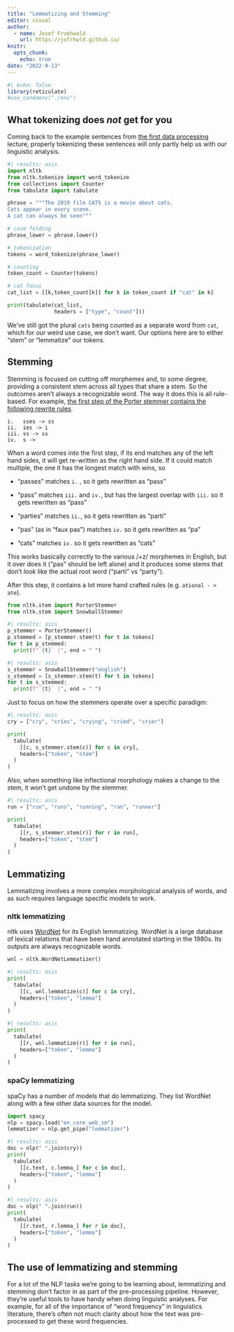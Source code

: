 ```yaml
---
title: "Lemmatizing and Stemming"
editor: visual
author:
  - name: Josef Fruehwald
    url: https://jofrhwld.github.io/
knitr: 
  opts_chunk: 
    echo: true
date: "2022-9-13"
---
```


```r
#| echo: false
library(reticulate)
#use_condaenv("./env")
```

## What tokenizing does *not* get for you

Coming back to the example sentences from [the first data processing](../data_processing/index.qmd) lecture, properly tokenizing these sentences will only partly help us with our linguistic analysis.

```python
#| results: asis
import nltk
from nltk.tokenize import word_tokenize
from collections import Counter
from tabulate import tabulate

phrase = """The 2019 film CATS is a movie about cats. 
Cats appear in every scene. 
A cat can always be seen"""

# case folding
phrase_lower = phrase.lower()

# tokenization
tokens = word_tokenize(phrase_lower)

# counting
token_count = Counter(tokens)

# cat focus
cat_list = [[k,token_count[k]] for k in token_count if "cat" in k]

print(tabulate(cat_list,
               headers = ["type", "count"]))
```

We've still got the plural `cats` being counted as a separate word from `cat`, which for our weird use case, we don't want. Our options here are to either "stem" or "lemmatize" our tokens.

## Stemming

Stemming is focused on cutting off morphemes and, to some degree, providing a consistent stem across all types that share a stem. So the outcomes aren't always a recognizable word. The way it does this is all rule-based. For example, [the first step of the Porter stemmer contains the following rewrite rules](https://snowballstem.org/algorithms/porter/stemmer.html).

    i.   sses -> ss
    ii.  ies -> i
    iii. ss -> ss
    iv.  s -> 

When a word comes into the first step, if its end matches any of the left hand sides, it will get re-written as the right hand side. If it could match multiple, the one it has the longest match with wins, so

-   "passes" matches `i.` , so it gets rewritten as "pass"

-   "pass" matches `iii.` and `iv.`, but has the largest overlap with `iii.` so it gets rewritten as "pass"

-   "parties" matches `ii.`, so it gets rewritten as "parti"

-   "pas" (as in "faux pas") matches `iv.` so it gets rewritten as "pa"

-   "cats" matches `iv.` so it gets rewritten as "cats"

This works basically correctly to the various /+z/ morphemes in English, but it over does it ("pas" should be left alone) and it produces some stems that don't *look* like the actual root word ("parti" vs "party").

After this step, it contains a lot more hand crafted rules (e.g. `ational - > ate`).

```python
from nltk.stem import PorterStemmer
from nltk.stem import SnowballStemmer
```

```python
#| results: asis
p_stemmer = PorterStemmer()
p_stemmed = [p_stemmer.stem(t) for t in tokens]
for t in p_stemmed:
  print(f"`{t}` |", end = " ")

```

```python
#| results: asis
s_stemmer = SnowballStemmer("english")
s_stemmed = [s_stemmer.stem(t) for t in tokens]
for t in s_stemmed:
  print(f"`{t}` |", end = " ")

```

Just to focus on how the stemmers operate over a specific paradigm:

```python
#| results: asis
cry = ["cry", "cries", "crying", "cried", "crier"]

print(
  tabulate(
    [[c, s_stemmer.stem(c)] for c in cry],
    headers=["token", "stem"]
  )
)
```

Also, when something like inflectional morphology makes a change to the stem, it won't get undone by the stemmer.

```python
#| results: asis
run = ["run", "runs", "running", "ran", "runner"]

print(
  tabulate(
    [[r, s_stemmer.stem(r)] for r in run],
    headers=["token", "stem"]
  )
)

```

## Lemmatizing

Lemmatizing involves a more complex morphological analysis of words, and as such requires language specific models to work.

### nltk lemmatizing

nltk uses [WordNet](https://wordnet.princeton.edu) for its English lemmatizing. WordNet is a large database of lexical relations that have been hand annotated starting in the 1980s. Its outputs are always recognizable words.

```python
wnl = nltk.WordNetLemmatizer()
```

```python
#| results: asis
print(
  tabulate(
    [[c, wnl.lemmatize(c)] for c in cry],
    headers=["token", "lemma"]
  )
)
```

```python
#| results: asis
print(
  tabulate(
    [[r, wnl.lemmatize(r)] for r in run],
    headers=["token", "lemma"]
  )
)
```

### spaCy lemmatizing

spaCy has a number of models that do lemmatizing. They list WordNet along with a few other data sources for the model.

```python
import spacy
nlp = spacy.load("en_core_web_sm")
lemmatizer = nlp.get_pipe("lemmatizer")
```

```python
#| results: asis
doc = nlp(" ".join(cry))
print(
  tabulate(
    [[c.text, c.lemma_] for c in doc],
    headers=["token", "lemma"]
  )
)
```

```python
#| results: asis
doc = nlp(" ".join(run))
print(
  tabulate(
    [[r.text, r.lemma_] for r in doc],
    headers=["token", "lemma"]
  )
)
```

## The use of lemmatizing and stemming

For a lot of the NLP tasks we're going to be learning about, lemmatizing and stemming don't factor in as part of the pre-processing pipeline. However, they're useful tools to have handy when doing linguistic analyses. For example, for all of the importance of "word frequency" in linguistics literature, there's often not much clarity about how the text was pre-processed to get these word frequencies.
